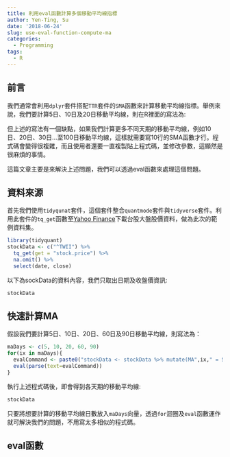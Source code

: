 ```yaml
---
title: 利用eval函數計算多個移動平均線指標
author: Yen-Ting, Su
date: '2018-06-24'
slug: use-eval-function-compute-ma
categories:
  - Programming
tags:
  - R
---
```


## 前言

我們通常會利用`dplyr`套件搭配`TTR`套件的`SMA`函數來計算移動平均線指標。舉例來說，我們要計算5日、10日及20日移動平均線，則在R裡面的寫法為:

<script src="https://gist.github.com/SuYenTing/401635f5198fc4542596dd11b65a5eb2?file=2018-06-24-use-eval-function-compute-ma.js"></script>

但上述的寫法有一個缺點，如果我們計算更多不同天期的移動平均線，例如10日、20日、30日...至100日移動平均線，這樣就需要寫10行的SMA函數才行。程式碼會變得很複雜，而且使用者還要一直複製貼上程式碼，並修改參數，這顯然是很麻煩的事情。

這篇文章主要是來解決上述問題，我們可以透過eval函數來處理這個問題。

## 資料來源

首先我們使用`tidyqunat`套件，這個套件整合`quantmode`套件與`tidyverse`套件。利用此套件的`tq_get`函數至[Yahoo Finance](https://finance.yahoo.com/)下載台股大盤股價資料，做為此次的範例資料集。

```r
library(tidyquant)
stockData <- c("^TWII") %>% 
  tq_get(get = "stock.price") %>% 
  na.omit() %>%
  select(date, close)
```

<script src="https://gist.github.com/SuYenTing/401635f5198fc4542596dd11b65a5eb2?file=2018-06-24-use-eval-function-compute-ma-2.js"></script>


以下為sockData的資料內容，我們只取出日期及收盤價資訊:

```r
stockData
```

## 快速計算MA

假設我們要計算5日、10日、20日、60日及90日移動平均線，則寫法為：

```r
maDays <- c(5, 10, 20, 60, 90)
for(ix in maDays){
  evalCommand <- paste0("stockData <- stockData %>% mutate(MA",ix," = SMA(close, ", ix,"))")
  eval(parse(text=evalCommand))
}
```

<script src="https://gist.github.com/SuYenTing/401635f5198fc4542596dd11b65a5eb2?file=2018-06-24-use-eval-function-compute-ma-3"></script>

執行上述程式碼後，即會得到各天期的移動平均線:

```r
stockData
```

只要將想要計算的移動平均線日數放入`maDays`向量，透過`for`迴圈及`eval`函數運作就可解決我們的問題，不用寫太多相似的程式碼。

## eval函數


